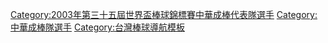 {{Navbox
|bodyclass=hlist

| name  = 2003年第三十五屆世界盃棒球錦標賽中華成棒代表隊
| title = [[2003年世界盃棒球賽|<span style="color:white;">2003年第三十五屆世界盃棒球錦標賽</span>]][[中華成棒隊|<span style="color:white;">中華成棒代表隊</span>]]
| titlestyle = background:navy; color:red;
| groupstyle = background:navy; color:#FFFFFF;
|group1=總教練
|list1= 
*[[楊賢銘]]（[[國立臺灣體育學院棒球隊|台體]]）
|group2=教練
|list2=  
*[[林進發]]（[[合作金庫棒球隊|合庫]]） 
*  [[陳進財]]（[[文化大學棒球隊|文化]]） 
*  [[洪一中]]（棒協）  
*  [[鍾宇政]]（[[嘉義大學棒球隊|嘉大]]）
|group3= 投手
|list3=
* 17 [[莊侑霖|莊宏亮]]（[[文化大學棒球隊|文化]]） 
* 19 [[林恩宇]]（[[國家儲訓棒球隊|國訓]]） 
* 25 [[杜章偉]]（[[文化大學棒球隊|文化]]） 
* 36 [[鄭錡鴻]]（[[國立臺灣體育學院棒球隊|台體]]） 
* 39 [[曾兆豪]]（[[國家儲訓棒球隊|國訓]]）
* 41 [[謝承勳]]（[[中信鯨|中信]]） 
* 49 [[蘇哲毅]]（[[嘉義大學棒球隊|嘉大]]） 
* 51 [[蔡英峰]]（[[國立臺灣體育學院棒球隊|台體]]） 
* 54 [[陳偉殷]]（[[國立體育大學棒球隊|國體]]）  
|group4= 捕手
|list4= 
* 10 [[翁再生]]（[[合作金庫棒球隊|合庫]]） 
* 27 [[陳克帆]]（[[文化大學棒球隊|文化]]） 
* 59 [[武昭關]]（[[西雅圖水手|水手]][[新人聯盟|R]]） 
|group5= 內野手
|list5= 
* 3 [[胡金龍]]（[[洛杉磯道奇|道奇]][[新人聯盟|R]]） 
* 6 [[ 石志偉]]（[[合作金庫棒球隊|合庫]]） 
* 13 [[陳鏞基]]（[[國立體育大學棒球隊|國體]]） 
* 20 [[陳昭評]]（[[台灣電力棒球隊|台電]]） 
* 31 [[林智勝|林智盛]]（[[國家儲訓棒球隊|國訓]]） 
* 32 [[陳家偉(棒球運動員)|陳家偉]]（[[國家儲訓棒球隊|國訓農]]）  
|group6= 外野手
|list6=
* 2 [[紀俊麟]]（[[中信鯨|中信]]） 
* 5 [[余賢明]]（[[合作金庫棒球隊|合庫]]） 
* 8 [[詹智堯]]（[[國立臺灣體育學院棒球隊|台體]]）  9 [[黃正偉]]（[[合作金庫棒球隊|合庫]]）
* 26 [[林鴻遠]]（[[統一7-ELEVEn獅|統一]]） 
* 37 [[陳政賢]]（[[統一7-ELEVEn獅|統一]]） 
}}<includeonly>[[Category:2003年第三十五屆世界盃棒球錦標賽中華成棒代表隊選手]][[Category:中華成棒隊選手]]
</includeonly><noinclude>[[Category:台灣棒球導航模板]]</noinclude>